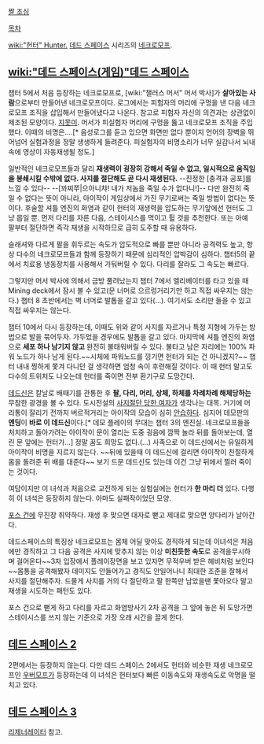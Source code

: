 [http://images2.wikia.nocookie.net/deadspace/images/8/86/The_hunter.jpg 짤 조심]

[[목차]]

[[wiki:"헌터" Hunter.]] [[데드 스페이스]] 시리즈의 [[네크로모프]]. 

== [[wiki:"데드 스페이스(게임)"데드 스페이스]] ==
챕터 5에서 처음 등장하는 네크로모프로, [wiki:"챌러스 머서" 머서 박사]가 '''살아있는 사람'''으로부터 만들어낸 네크로모프이다. 로그에서는 피험자의 머리에 구멍을 낸 다음 네크로모프 조직을 삽입해서 만들어냈다고 나온다. 참고로 피험자 자신의 의견과는 상관없이 제조된 모양이다. [[지못미]]. 머서가 피실험자 머리에 구멍을 뚫고 네크로모프 조직을 주입했다. 이때의 비명은….[* 음성로그를 듣고 있으면 화면만 없다 뿐이지 언어의 장벽을 뛰어넘어 실험과정을 정말 생생하게 들려준다. 피실험자의 비명소리가 너무 실감나서 뇌내속에 영상이 자동재생될 정도.] 

일반적인 네크로모프들과 달리 '''재생력이 굉장히 강해서 죽일 수 없고, 일시적으로 움직임을 봉쇄시킬 수밖에 없다. 사지를 절단해도 곧 다시 재생된다.''' --진정한 [충격과 공포]를 느낄 수 있다-- --[꽈찌쭈|으아니챠! 내가 저놈을 죽일 수가 없다니!]-- 다만 완전히 죽일 수 없다는 뜻이 아니라, 아이작이 게임상에서 가진 무기로써는 죽일 방법이 없다는 뜻이다. 후술할 셔틀 엔진의 화염과 같이 헌터의 재생력을 압도하는 무기앞에선 헌터도 그냥 몹일 뿐. 먼저 다리를 자른 다음, 스테이시스를 먹이고 튈 것을 추천한다. 또는 아예 팔부터 절단하면 즉각 재생을 시작하므로 급히 도주할 때 유용하다.

슬래셔와 다르게 팔을 휘두르는 속도가 압도적으로 빠를 뿐만 아니라 공격력도 높고, 항상 다수의 네크로모프들과 함께 등장하기 때문에 심리적인 압박감이 심하다. 챕터5의 끝에서 치료용 냉동장치를 사용해서 가둬버릴 수 있다. 다리를 잘라도 그 속도는 빠르다.

그렇지만 머서 박사에 의해서 금방 풀려났는지 챕터 7에서 엘리베이터를 타고 있을 때 Mining deck에서 잠시 볼 수 있고(문 너머로 으르렁거리기만 하고 직접 싸우지는 않는다.) 챕터 8 초반에서는 벽 너머로 발톱을 갈고 있다(…). 여기서도 소리만 들을 수 있고 직접 싸우지는 않는다.

챕터 10에서 다시 등장하는데, 이때도 위와 같이 사지를 자르거나 특정 지형에 가두는 방법으로 발을 묶어두자. 가두었을 경우에도 발톱을 갈고 있다. 마지막에 셔틀 엔진의 화염으로 '''세포 하나 남기지 않고''' 완전히 불태워버릴 수 있다. 불타고 남은 자리에는 100% 파워 노드가 하나 남게 된다.~~시체에 파워노드를 낑기면 헌터가 되는 건 아니겠지?~~  챕터 내내 찡하게 쫓겨 다니던 걸 생각하면 엄청 속이 후련해질 것이다. 이 때 헌터 말고도 다수의 트위처도 나오는데 헌터를 죽이면 전부 환기구로 도망간다. 

[[데드신]]은 칼날로 배때기를 관통한 후 '''팔, 다리, 머리, 상체, 하체를 차례차례 해체당하는''' 무참한 광경을 볼 수 있다. 도시전설의 [[사지절단 당한 여자]]가 생각나는 대목. 거기에 머리통이 잘리기 전까지 버르적거리는 아이작의 모습이 심히 [[안습]]하다. 심지어 데모판의 '''엔딩'''이 '''바로 이 데드신'''이다.[* 데모 플레이의 무대는 챕터 3의 엔진실. 네크로모프들을 처치하고 돌아가려는 아이작이 문이 열리는 도중 굉음에 깜짝 놀라 뒤를 돌아보는데, 열린 문 앞에는 헌터가…] 정말 꿈도 희망도 없다.(…) 사족으로 이 데드신에서는 유일하게 아이작이 비명을 지르지 않는다. ~~뒤에 있을때 이 데드신에 걸리면 아이작이 친절하게 몸을 돌려준 뒤 배를 대준다~~
보기 드문 데드신도 있는데 이건 그냥 뒤에서 찔러 죽이는 것이다.

여담이지만 이 녀석과 처음으로 교전하게 되는 실험실에는 헌터가 '''한 마리 더''' 있다. 다행히 이 녀석은 등장하지 않는다. 아마도 실패작이었던 모양.

[[포스 건]]에 무진장 취약하다. 재생 후 맞으면 대자로 뻗고 제대로 맞으면 양다리가 날아간다. 

데드스페이스의 특징상 네크로모프는 몸체 어딜 맞아도 경직하게 되는데 이녀석은 처음에만 경직하고 그 다음 공격은 사지에 맞추지 않는 이상 '''미친듯한 속도'''로 공격을무시하며 걸어온다~~3자 입장에서 플레이장면을 보고 있자면 무적우버 받은 헤비처럼 보인다~~몸통을 공격해봤자 데미지도 안들어가고 경직도 안일어나니 최대한 조준을 잘해서 사지를 절단해주자. 드물게 사지를 거의 다 절단하고 팔 한쪽만 남았을땐 쫓아오다 말고 재생을 시도하는 패턴도 있다.

포스 건으로 뻗게 하고 다리를 자르고 화염방사기 2차 공격을 그 앞에 놓은 뒤 도망가면 스테이시스를 쓰지 않는 기준으로 가장 오래 시간을 끌게 한다.

== [[데드 스페이스 2]] ==
2편에서는 등장하지 않는다. 다만 데드 스페이스 2에서도 헌터와 비슷한 재생 네크로모프인 [[우버모프]]가 등장하는데 이 녀석은 헌터보다 빠른 이동속도와 재생속도로 악명을 떨치고 있다.

== [[데드 스페이스 3]] ==
[[리제너레이터]] 참고.
